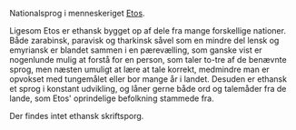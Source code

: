 {{title:Ethansk}}
{{author:Laura Holmegaard}}
{{timestamp:2009-09-23T11:41:21Z}}
{{copyright:Ethansk}}
Nationalsprog i menneskeriget [[Etos]].

Ligesom Etos er ethansk bygget op af dele fra mange forskellige nationer. Både zarabinsk, paravisk og tharkinsk såvel som en mindre del lensk og emyriansk er blandet sammen i en pærevælling, som ganske vist er nogenlunde mulig at forstå for en person, som taler to-tre af de benævnte sprog, men næsten umuligt at lære at tale korrekt, medmindre man er opvokset med tungemålet eller bor mange år i landet. Desuden er ethansk et sprog i konstant udvikling, og låner gerne både ord og talemåder fra de lande, som Etos' oprindelige befolkning stammede fra.

Der findes intet ethansk skriftsporg.